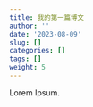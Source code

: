 ```yaml
---
title: 我的第一篇博文
author: ''
date: '2023-08-09'
slug: []
categories: []
tags: []
weight: 5
---
```


Lorem Ipsum.
